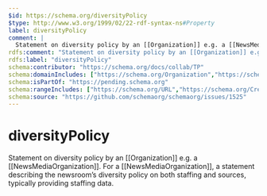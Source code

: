 ```yaml
---
$id: https://schema.org/diversityPolicy
$type: http://www.w3.org/1999/02/22-rdf-syntax-ns#Property
label: diversityPolicy
comment: |
  Statement on diversity policy by an [[Organization]] e.g. a [[NewsMediaOrganization]]. For a [[NewsMediaOrganization]], a statement describing the newsroom’s diversity policy on both staffing and sources, typically providing staffing data.
rdfs:comment: "Statement on diversity policy by an [[Organization]] e.g. a [[NewsMediaOrganization]]. For a [[NewsMediaOrganization]], a statement describing the newsroom’s diversity policy on both staffing and sources, typically providing staffing data."
rdfs:label: "diversityPolicy"
schema:contributor: "https://schema.org/docs/collab/TP"
schema:domainIncludes: ["https://schema.org/Organization","https://schema.org/NewsMediaOrganization"]
schema:isPartOf: "https://pending.schema.org"
schema:rangeIncludes: ["https://schema.org/URL","https://schema.org/CreativeWork"]
schema:source: "https://github.com/schemaorg/schemaorg/issues/1525"
---
```


# diversityPolicy

Statement on diversity policy by an [[Organization]] e.g. a [[NewsMediaOrganization]]. For a [[NewsMediaOrganization]], a statement describing the newsroom’s diversity policy on both staffing and sources, typically providing staffing data.

